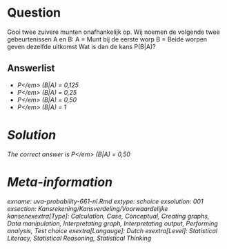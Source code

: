 Question
========

Gooi twee zuivere munten onafhankelijk op. Wij noemen de volgende twee gebeurtenissen A en B:
A = Munt bij de eerste worp
B = Beide worpen geven dezelfde uitkomst
Wat is dan de kans P(B|A)? 

Answerlist
----------
* <em>P<\/em> (B|A) = 0,125
* <em>P<\/em> (B|A) = 0,25
* <em>P<\/em> (B|A) = 0,50
* <em>P<\/em> (B|A) = 1

Solution
========

The correct answer is  <em>P<\/em> (B|A) = 0,50 

Meta-information
================
exname: uva-probability-661-nl.Rmd 
extype: schoice 
exsolution: 001 
exsection: Kansrekening/Kansverdeling/Voorwaardelijke kansenexextra[Type]: Calculation, Case, Conceptual, Creating graphs, Data manipulation, Interpretating graph, Interpretating output, Performing analysis, Test choice 
exextra[Langauge]: Dutch 
exextra[Level]: Statistical Literacy, Statistical Reasoning, Statistical Thinking 
